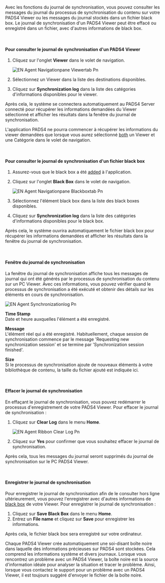 Avec les fonctions du journal de synchronisation, vous pouvez consulter les messages du journal du processus de synchronisation du contenu sur votre PADS4 Viewer ou les messages du journal stockés dans un fichier black box. Le journal de synchronisation d'un PADS4 Viewer peut être effacé ou enregistré dans un fichier, avec d'autres informations de black box.

 

#### **Pour consulter le journal de synchronisation d'un PADS4 Viewer**

1. Cliquez sur l'onglet **Viewer** dans le volet de navigation.

   ![EN Agent Navigationpane Viewertab Pn](/images/digital-signage/windows-applications/agent/remote-management-and-monitoring/EN-Agent-Navigationpane-Viewertab.png)
2. Sélectionnez un Viewer dans la liste des destinations disponibles.
3. Cliquez sur **Synchronization log** dans la liste des catégories d'informations disponibles pour le viewer.

Après cela, le système se connectera automatiquement au PADS4 Server connecté pour récupérer les informations demandées du Viewer sélectionné et afficher les résultats dans la fenêtre du journal de synchronisation.

<Warning>
  L'application PADS4 ne pourra commencer à récupérer les informations du viewer demandées que lorsque vous aurez sélectionné <u>both</u> un Viewer et une Catégorie dans le volet de navigation.
</Warning>

 

#### **Pour consulter le journal de synchronisation d'un fichier black box**

1. Assurez-vous que le black box a été [added](https://pads4documentation.blob.core.windows.net/agent/Content/Main%20Window/Navigation%20pane.htm) à l'application.
2. Cliquez sur l'onglet **Black Box** dans le volet de navigation.

   ![EN Agent Navigationpane Blackboxtab Pn](/images/digital-signage/windows-applications/agent/remote-management-and-monitoring/EN-Agent-Navigationpane-Blackboxtab.png)
3. Sélectionnez l'élément black box dans la liste des black boxes disponibles.
4. Cliquez sur **Synchronization log** dans la liste des catégories d'informations disponibles pour le black box.

Après cela, le système ouvrira automatiquement le fichier black box pour récupérer les informations demandées et afficher les résultats dans la fenêtre du journal de synchronisation.

 

#### **Fenêtre du journal de synchronisation**

La fenêtre du journal de synchronisation affiche tous les messages de journal qui ont été générés par le processus de synchronisation du contenu sur un PC Viewer. Avec ces informations, vous pouvez vérifier quand le processus de synchronisation a été exécuté et obtenir des détails sur les éléments en cours de synchronisation.

![EN Agent Synchronizationlog Pn](/images/digital-signage/windows-applications/agent/remote-management-and-monitoring/EN-Agent-Synchronizationlog.png)

**Time Stamp**\
Date et heure auxquelles l'élément a été enregistré.

**Message**\
L'élément réel qui a été enregistré. Habituellement, chaque session de synchronisation commence par le message 'Requesting new synchronization session' et se termine par 'Synchronization session finished'.

**Size**\
Si le processus de synchronisation ajoute de nouveaux éléments à votre bibliothèque de contenu, la taille du fichier ajouté est indiquée ici.

 

#### **Effacer le journal de synchronisation**

En effaçant le journal de synchronisation, vous pouvez redémarrer le processus d'enregistrement de votre PADS4 Viewer. Pour effacer le journal de synchronisation :

1. Cliquez sur **Clear Log** dans le menu **Home**.

   ![EN Agent Ribbon Clear Log Pn](/images/digital-signage/windows-applications/agent/remote-management-and-monitoring/EN-Agent-Ribbon-ClearLog.png)
2. Cliquez sur **Yes** pour confirmer que vous souhaitez effacer le journal de synchronisation.

Après cela, tous les messages du journal seront supprimés du journal de synchronisation sur le PC PADS4 Viewer.

 

#### **Enregistrer le journal de synchronisation**

Pour enregistrer le journal de synchronisation afin de le consulter hors ligne ultérieurement, vous pouvez l'enregistrer avec d'autres informations de [black box](https://pads4documentation.blob.core.windows.net/agent/Content/Main%20Window/Navigation%20pane.htm) de votre Viewer. Pour enregistrer le journal de synchronisation :

1. Cliquez sur **Save Black Box** dans le menu **Home**.
2. Entrez un **File name** et cliquez sur **Save** pour enregistrer les informations.

Après cela, le fichier black box sera enregistré sur votre ordinateur.

<Tip>
  Chaque PADS4 Viewer crée automatiquement une soi-disant boîte noire dans laquelle des informations précieuses sur PADS4 sont stockées. Cela comprend les informations système et divers journaux. Lorsque vous rencontrez un problème avec un PADS4 Viewer, la boîte noire est la source d'information idéale pour analyser la situation et tracer le problème. Ainsi, lorsque vous contactez le support pour un problème avec un PADS4 Viewer, il est toujours suggéré d'envoyer le fichier de la boîte noire.
</Tip>
